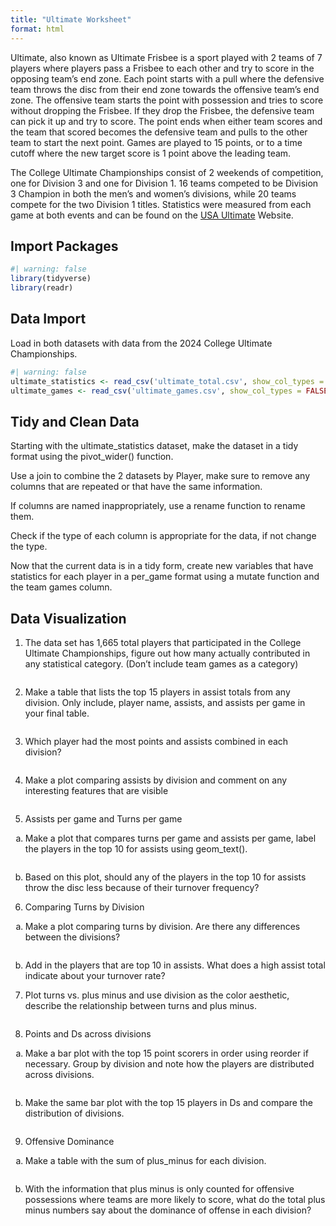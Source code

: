 ```yaml
---
title: "Ultimate Worksheet"
format: html
---
```



Ultimate, also known as Ultimate Frisbee is a sport played with 2 teams of 7 players where players pass a Frisbee to each other and try to score in the opposing team's end zone. Each point starts with a pull where the defensive team throws the disc from their end zone towards the offensive team's end zone. The offensive team starts the point with possession and tries to score without dropping the Frisbee. If they drop the Frisbee, the defensive team can pick it up and try to score. The point ends when either team scores and the team that scored becomes the defensive team and pulls to the other team to start the next point. Games are played to 15 points, or to a time cutoff where the new target score is 1 point above the leading team.

The College Ultimate Championships consist of 2 weekends of competition, one for Division 3 and one for Division 1. 16 teams competed to be Division 3 Champion in both the men's and women's divisions, while 20 teams compete for the two Division 1 titles. Statistics were measured from each game at both events and can be found on the [USA Ultimate](https://play.usaultimate.org/) Website. 

## Import Packages

```r
#| warning: false
library(tidyverse)
library(readr)
```

## Data Import

Load in both datasets with data from the 2024 College Ultimate Championships.
```r
#| warning: false
ultimate_statistics <- read_csv('ultimate_total.csv', show_col_types = FALSE) 
ultimate_games <- read_csv('ultimate_games.csv', show_col_types = FALSE) 
```


## Tidy and Clean Data

Starting with the ultimate_statistics dataset, make the dataset in a tidy format using the pivot_wider() function.

Use a join to combine the 2 datasets by Player, make sure to remove any columns that are repeated or that have the same information.

If columns are named inappropriately, use a rename function to rename them.

Check if the type of each column is appropriate for the data, if not change the type.

Now that the current data is in a tidy form, create new variables that have statistics for each player in a per_game format using a mutate function and the team games column.


## Data Visualization

1. The data set has 1,665 total players that participated in the College Ultimate Championships, figure out how many actually contributed in any statistical category. (Don't include team games as a category)

```r

```


2. Make a table that lists the top 15 players in assist totals from any division. Only include, player name, assists, and assists per game in your final table.

```r

```

3. Which player had the most points and assists combined in each division?

```r

```


4. Make a plot comparing assists by division and comment on any interesting features that are visible

```r

```


5. Assists per game and Turns per game

a. Make a plot that compares turns per game and assists per game, label the players in the top 10 for assists using geom_text().

```r

```


b. Based on this plot, should any of the players in the top 10 for assists throw the disc less because of their turnover frequency? 


6. Comparing Turns by Division

a. Make a plot comparing turns by division. Are there any differences between the divisions?

```r

```

b. Add in the players that are top 10 in assists. What does a high assist total indicate about your turnover rate?



7. Plot turns vs. plus minus and use division as the color aesthetic, describe the relationship between turns and plus minus.

```r

```


8. Points and Ds across divisions

a. Make a bar plot with the top 15 point scorers in order using reorder if necessary. Group by division and note how the players are distributed across divisions.

```r

```

b. Make the same bar plot with the top 15 players in Ds and compare the distribution of divisions.

```r

```


9. Offensive Dominance

a. Make a table with the sum of plus_minus for each division. 

```r

```


b. With the information that plus minus is only counted for offensive possessions where teams are more likely to score, what do the total plus minus numbers say about the dominance of offense in each division?






